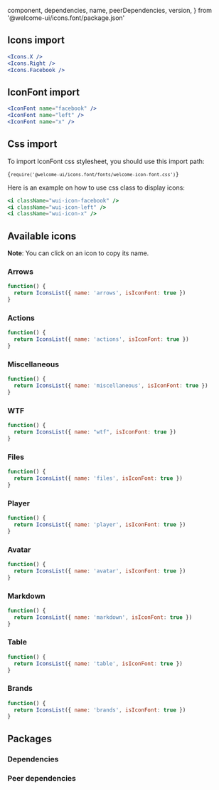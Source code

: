   component,
  dependencies,
  name,
  peerDependencies,
  version,
} from '@welcome-ui/icons.font/package.json'

<showcase
  version={version}
  name={name}
  component={component}
  customUsage="import { Icons } from '@welcome-ui/icons.font'"
/>

## Icons import

```jsx row
<Icons.X />
<Icons.Right />
<Icons.Facebook />
```

## IconFont import

```jsx row
<IconFont name="facebook" />
<IconFont name="left" />
<IconFont name="x" />
```

## Css import

To import IconFont css stylesheet, you should use this import path:

<code language="javascript">{`require('@welcome-ui/icons.font/fonts/welcome-icon-font.css')`}</code>

Here is an example on how to use css class to display icons:

```jsx row
<i className="wui-icon-facebook" />
<i className="wui-icon-left" />
<i className="wui-icon-x" />
```

## Available icons

**Note**: You can click on an icon to copy its name.

### Arrows

```jsx withCode=false
function() {
  return IconsList({ name: 'arrows', isIconFont: true })
}
```

### Actions

```jsx withCode=false
function() {
  return IconsList({ name: 'actions', isIconFont: true })
}
```

### Miscellaneous

```jsx withCode=false
function() {
  return IconsList({ name: 'miscellaneous', isIconFont: true })
}
```

### WTF

```jsx withCode=false
function() {
  return IconsList({ name: "wtf", isIconFont: true })
}
```

### Files

```jsx withCode=false
function() {
  return IconsList({ name: 'files', isIconFont: true })
}
```

### Player

```jsx withCode=false
function() {
  return IconsList({ name: 'player', isIconFont: true })
}
```

### Avatar

```jsx withCode=false
function() {
  return IconsList({ name: 'avatar', isIconFont: true })
}
```

### Markdown

```jsx withCode=false
function() {
  return IconsList({ name: 'markdown', isIconFont: true })
}
```

### Table

```jsx withCode=false
function() {
  return IconsList({ name: 'table', isIconFont: true })
}
```

### Brands

```jsx withCode=false
function() {
  return IconsList({ name: 'brands', isIconFont: true })
}
```

## Packages

### Dependencies

<dependencies dependencies={dependencies} />

### Peer dependencies

<dependencies dependencies={peerDependencies} />

<pagination />
